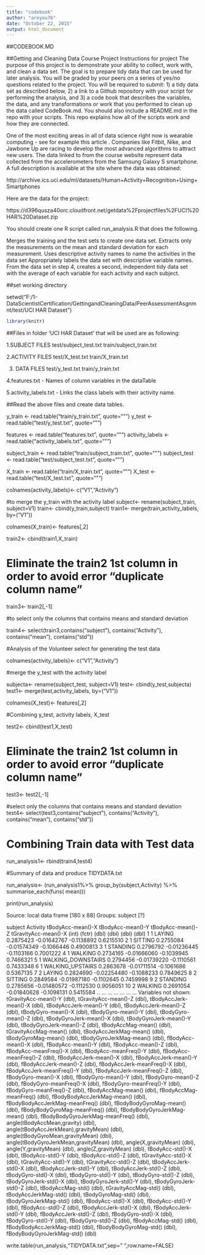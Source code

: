 ```yaml
---
title: "codebook"
author: "areyou76"
date: "October 22, 2015"
output: html_document
---
```



##CODEBOOK.MD


##Getting and Cleaning Data Course Project
Instructions for project The purpose of this project is to demonstrate your ability to collect, work with, and clean a data set. The goal is to prepare tidy data that can be used for later analysis. You will be graded by your peers on a series of yes/no questions related to the project. You will be required to submit: 1) a tidy data set as described below, 2) a link to a Github repository with your script for performing the analysis, and 3) a code book that describes the variables, the data, and any transformations or work that you performed to clean up the data called CodeBook.md. You should also include a README.md in the repo with your scripts. This repo explains how all of the scripts work and how they are connected.

One of the most exciting areas in all of data science right now is wearable computing - see for example this article . Companies like Fitbit, Nike, and Jawbone Up are racing to develop the most advanced algorithms to attract new users. The data linked to from the course website represent data collected from the accelerometers from the Samsung Galaxy S smartphone. A full description is available at the site where the data was obtained:

http://archive.ics.uci.edu/ml/datasets/Human+Activity+Recognition+Using+Smartphones

Here are the data for the project:

https://d396qusza40orc.cloudfront.net/getdata%2Fprojectfiles%2FUCI%20HAR%20Dataset.zip

You should create one R script called run_analysis.R that does the following.

Merges the training and the test sets to create one data set.
Extracts only the measurements on the mean and standard deviation for each measurement.
Uses descriptive activity names to name the activities in the data set
Appropriately labels the data set with descriptive variable names.
From the data set in step 4, creates a second, independent tidy data set with the average of each variable for each activity and each subject.


##set working directory

setwd("F:/1-DataScientistCertification/GettingandCleaningData/PeerAssessmentAsgnmnt/test/UCI HAR Dataset")


```r
library(knitr)
```


##Files in folder 'UCI HAR Dataset' that will be used are as following:


1.SUBJECT FILES
 test/subject_test.txt
 train/subject_train.txt

2.ACTIVITY FILES
 test/X_test.txt
 train/X_train.txt

3. DATA FILES
 test/y_test.txt
 train/y_train.txt
 
4.features.txt - Names of column variables in the dataTable

5.activity_labels.txt - Links the class labels with their activity name.

##Read the above files and create data tables.

y_train <- read.table("train/y_train.txt", quote="\"")
y_test <- read.table("test/y_test.txt", quote="\"")

features <- read.table("features.txt", quote="\"")
activity_labels <- read.table("activity_labels.txt", quote="\"")

subject_train <- read.table("train/subject_train.txt", quote="\"")
subject_test <- read.table("test/subject_test.txt", quote="\"")

X_train <- read.table("train/X_train.txt", quote="\"")
X_test <- read.table("test/X_test.txt", quote="\"")


colnames(activity_labels)<- c("V1","Activity")

#to merge the y_train with the activity label
subject<- rename(subject_train, subject=V1)
train<- cbind(y_train,subject)
train1<- merge(train,activity_labels, by=("V1"))

colnames(X_train)<- features[,2]

train2<- cbind(train1,X_train)

# Eliminate the train2 1st column in order to avoid error "duplicate column name"

train3<- train2[,-1]

#to select only the columns that contains means and standard deviation

train4<- select(train3,contains("subject"), contains("Activity"), contains("mean"), contains("std"))


#Analysis of the Volunteer select for generating the test data

colnames(activity_labels)<- c("V1","Activity")

#merge the y_test with the activity label

subjecta<- rename(subject_test, subject=V1)
test<- cbind(y_test,subjecta)
test1<- merge(test,activity_labels, by=("V1"))


colnames(X_test)<- features[,2]

#Combining y_test, activity labels, X_test

test2<- cbind(test1,X_test)


# Eliminate the train2 1st column in order to avoid error "duplicate column name"
test3<- test2[,-1]

#select only the columns that contains means and standard deviation
test4<- select(test3,contains("subject"), contains("Activity"), contains("mean"), contains("std"))



# Combining Train data with Test data
run_analysis1<- rbind(train4,test4)


#Summary of data and produce TIDYDATA.txt


run_analysis<- (run_analysis1%>%
                  group_by(subject,Activity) %>%
                  summarise_each(funs( mean)))

print(run_analysis)


Source: local data frame [180 x 88]
Groups: subject [?]

   subject           Activity tBodyAcc-mean()-X tBodyAcc-mean()-Y tBodyAcc-mean()-Z tGravityAcc-mean()-X
     (int)             (fctr)             (dbl)             (dbl)             (dbl)                (dbl)
1        1             LAYING         0.2875423       -0.01642767        -0.1138892            0.6215510
2        1            SITTING         0.2755084       -0.01574349        -0.1066446            0.4900813
3        1           STANDING         0.2796792       -0.01236445        -0.1103166            0.7001222
4        1            WALKING         0.2734165       -0.01666060        -0.1039945            0.7466321
5        1 WALKING_DOWNSTAIRS         0.2794456       -0.01739220        -0.1110561            0.7433348
6        1   WALKING_UPSTAIRS         0.2863678       -0.01711514        -0.1061686            0.5367135
7        2             LAYING         0.2824690       -0.02254480        -0.1088233            0.7849625
8        2            SITTING         0.2849584       -0.01987180        -0.1102645            0.7459998
9        2           STANDING         0.2785656       -0.01480572        -0.1112530            0.9056051
10       2            WALKING         0.2691054       -0.01840628        -0.1098131            0.5415584
..     ...                ...               ...               ...               ...                  ...
Variables not shown: tGravityAcc-mean()-Y (dbl), tGravityAcc-mean()-Z (dbl), tBodyAccJerk-mean()-X (dbl),
  tBodyAccJerk-mean()-Y (dbl), tBodyAccJerk-mean()-Z (dbl), tBodyGyro-mean()-X (dbl), tBodyGyro-mean()-Y
  (dbl), tBodyGyro-mean()-Z (dbl), tBodyGyroJerk-mean()-X (dbl), tBodyGyroJerk-mean()-Y (dbl),
  tBodyGyroJerk-mean()-Z (dbl), tBodyAccMag-mean() (dbl), tGravityAccMag-mean() (dbl),
  tBodyAccJerkMag-mean() (dbl), tBodyGyroMag-mean() (dbl), tBodyGyroJerkMag-mean() (dbl), fBodyAcc-mean()-X
  (dbl), fBodyAcc-mean()-Y (dbl), fBodyAcc-mean()-Z (dbl), fBodyAcc-meanFreq()-X (dbl),
  fBodyAcc-meanFreq()-Y (dbl), fBodyAcc-meanFreq()-Z (dbl), fBodyAccJerk-mean()-X (dbl),
  fBodyAccJerk-mean()-Y (dbl), fBodyAccJerk-mean()-Z (dbl), fBodyAccJerk-meanFreq()-X (dbl),
  fBodyAccJerk-meanFreq()-Y (dbl), fBodyAccJerk-meanFreq()-Z (dbl), fBodyGyro-mean()-X (dbl),
  fBodyGyro-mean()-Y (dbl), fBodyGyro-mean()-Z (dbl), fBodyGyro-meanFreq()-X (dbl), fBodyGyro-meanFreq()-Y
  (dbl), fBodyGyro-meanFreq()-Z (dbl), fBodyAccMag-mean() (dbl), fBodyAccMag-meanFreq() (dbl),
  fBodyBodyAccJerkMag-mean() (dbl), fBodyBodyAccJerkMag-meanFreq() (dbl), fBodyBodyGyroMag-mean() (dbl),
  fBodyBodyGyroMag-meanFreq() (dbl), fBodyBodyGyroJerkMag-mean() (dbl), fBodyBodyGyroJerkMag-meanFreq()
  (dbl), angle(tBodyAccMean,gravity) (dbl), angle(tBodyAccJerkMean),gravityMean) (dbl),
  angle(tBodyGyroMean,gravityMean) (dbl), angle(tBodyGyroJerkMean,gravityMean) (dbl), angle(X,gravityMean)
  (dbl), angle(Y,gravityMean) (dbl), angle(Z,gravityMean) (dbl), tBodyAcc-std()-X (dbl), tBodyAcc-std()-Y
  (dbl), tBodyAcc-std()-Z (dbl), tGravityAcc-std()-X (dbl), tGravityAcc-std()-Y (dbl), tGravityAcc-std()-Z
  (dbl), tBodyAccJerk-std()-X (dbl), tBodyAccJerk-std()-Y (dbl), tBodyAccJerk-std()-Z (dbl),
  tBodyGyro-std()-X (dbl), tBodyGyro-std()-Y (dbl), tBodyGyro-std()-Z (dbl), tBodyGyroJerk-std()-X (dbl),
  tBodyGyroJerk-std()-Y (dbl), tBodyGyroJerk-std()-Z (dbl), tBodyAccMag-std() (dbl), tGravityAccMag-std()
  (dbl), tBodyAccJerkMag-std() (dbl), tBodyGyroMag-std() (dbl), tBodyGyroJerkMag-std() (dbl),
  fBodyAcc-std()-X (dbl), fBodyAcc-std()-Y (dbl), fBodyAcc-std()-Z (dbl), fBodyAccJerk-std()-X (dbl),
  fBodyAccJerk-std()-Y (dbl), fBodyAccJerk-std()-Z (dbl), fBodyGyro-std()-X (dbl), fBodyGyro-std()-Y (dbl),
  fBodyGyro-std()-Z (dbl), fBodyAccMag-std() (dbl), fBodyBodyAccJerkMag-std() (dbl), fBodyBodyGyroMag-std()
  (dbl), fBodyBodyGyroJerkMag-std() (dbl)
  


write.table(run_analysis,"TIDYDATA.txt",sep=" ",row.name=FALSE) 





